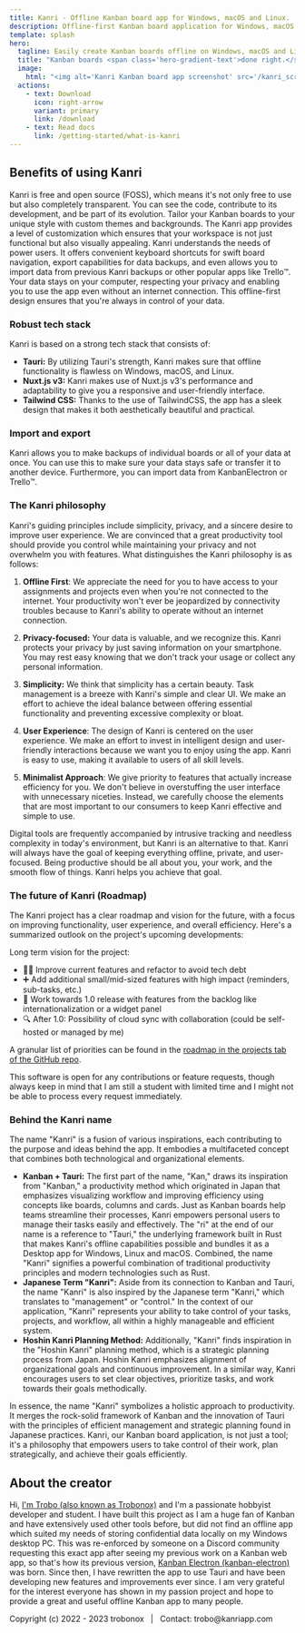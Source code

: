 ```yaml
---
title: Kanri - Offline Kanban board app for Windows, macOS and Linux.
description: Offline-first Kanban board application for Windows, macOS and Linux, built with simplicity and user experience in mind - perfect for personal users and solo/indie devs. Free, open-source and no tracking.
template: splash
hero:
  tagline: Easily create Kanban boards offline on Windows, macOS and Linux. No internet requirement, no tracking and it's 100% free.
  title: "Kanban boards <span class='hero-gradient-text'>done right.</span>"
  image:
    html: "<img alt='Kanri Kanban board app screenshot' src='/kanri_screenshot.webp' />"
  actions:
    - text: Download
      icon: right-arrow
      variant: primary
      link: /download
    - text: Read docs
      link: /getting-started/what-is-kanri
---
```



## Benefits of using Kanri

<CardGrid stagger>
	<Card title="Open source" icon="open-book">
		Kanri is free and open source (FOSS), which means it's not only free to use but also completely transparent. You can see the code, contribute to its development, and be part of its evolution.
	</Card>
	<Card title="Highly customizable" icon="pencil">
		Tailor your Kanban boards to your unique style with custom themes and backgrounds. The Kanri app provides a level of customization which ensures that your workspace is not just functional but also visually appealing.
	</Card>
	<Card title="With power users in mind" icon="laptop">
		Kanri understands the needs of power users. It offers convenient keyboard shortcuts for swift board navigation, export capabilities for data backups, and even allows you to import data from previous Kanri backups or other popular apps like Trello™.
	</Card>
	<Card title="Offline-first" icon="document">
		Your data stays on your computer, respecting your privacy and enabling you to use the app even without an internet connection. This offline-first design ensures that you're always in control of your data.
	</Card>
</CardGrid>

<StarSection />

<ExtraDescription />

### Robust tech stack
Kanri is based on a strong tech stack that consists of:

- **Tauri:** By utilizing Tauri's strength, Kanri makes sure that offline functionality is flawless on Windows, macOS, and Linux.
- **Nuxt.js v3:** Kanri makes use of Nuxt.js v3's performance and adaptability to give you a responsive and user-friendly interface.
- **Tailwind CSS:** Thanks to the use of TailwindCSS, the app has a sleek design that makes it both aesthetically beautiful and practical.

### Import and export
Kanri allows you to make backups of individual boards or all of your data at once. You can use this to make sure your data stays safe or transfer it to another device. Furthermore, you can import data from KanbanElectron or Trello™.

### The Kanri philosophy
Kanri's guiding principles include simplicity, privacy, and a sincere desire to improve user experience. We are convinced that a great productivity tool should provide you control while maintaining your privacy and not overwhelm you with features. What distinguishes the Kanri philosophy is as follows:

1. **Offline First**: We appreciate the need for you to have access to your assignments and projects even when you're not connected to the internet. Your productivity won't ever be jeopardized by connectivity troubles because to Kanri's ability to operate without an internet connection.

2. **Privacy-focused:** Your data is valuable, and we recognize this. Kanri protects your privacy by just saving information on your smartphone. You may rest easy knowing that we don't track your usage or collect any personal information.

3. **Simplicity:** We think that simplicity has a certain beauty. Task management is a breeze with Kanri's simple and clear UI. We make an effort to achieve the ideal balance between offering essential functionality and preventing excessive complexity or bloat.

4. **User Experience**: The design of Kanri is centered on the user experience. We make an effort to invest in intelligent design and user-friendly interactions because we want you to enjoy using the app. Kanri is easy to use, making it available to users of all skill levels.

5. **Minimalist Approach**: We give priority to features that actually increase efficiency for you. We don't believe in overstuffing the user interface with unnecessary niceties.  Instead, we carefully choose the elements that are most important to our consumers to keep Kanri effective and simple to use.

Digital tools are frequently accompanied by intrusive tracking and needless complexity in today's environment, but Kanri is an alternative to that. Kanri will always have the goal of keeping everything offline, private, and user-focused. Being productive should be all about you, your work, and the smooth flow of things. Kanri helps you achieve that goal.

### The future of Kanri (Roadmap)
The Kanri project has a clear roadmap and vision for the future, with a focus on improving functionality, user experience, and overall efficiency. Here's a summarized outlook on the project's upcoming developments:

Long term vision for the project:
- 👷‍♂️ Improve current features and refactor to avoid tech debt
- ➕ Add additional small/mid-sized features with high impact (reminders, sub-tasks, etc.)
- 🚚 Work towards 1.0 release with features from the backlog like internationalization or a widget panel
- 🔍 After 1.0: Possibility of cloud sync with collaboration (could be self-hosted or managed by me)

A granular list of priorities can be found in the [roadmap in the projects tab of the GitHub repo](https://github.com/users/trobonox/projects/1).

This software is open for any contributions or feature requests, though always keep in mind that I am still a student with limited time and I might not be able to process every request immediately.

### Behind the Kanri name
The name "Kanri" is a fusion of various inspirations, each contributing to the purpose and ideas behind the app. It embodies a multifaceted concept that combines both technological and organizational elements.
- **Kanban + Tauri:** The first part of the name, "Kan," draws its inspiration from "Kanban," a productivity method which originated in Japan that emphasizes visualizing workflow and improving efficiency using concepts like boards, columns and cards. Just as Kanban boards help teams streamline their processes, Kanri empowers personal users to manage their tasks easily and effectively. The "ri" at the end of our name is a reference to "Tauri," the underlying framework built in Rust that makes Kanri's offline capabilities possible and bundles it as a Desktop app for Windows, Linux and macOS. Combined, the name "Kanri" signifies a powerful combination of traditional productivity principles and modern technologies such as Rust.
- **Japanese Term "Kanri":** Aside from its connection to Kanban and Tauri, the name "Kanri" is also inspired by the Japanese term "Kanri," which translates to "management" or "control." In the context of our application, "Kanri" represents your ability to take control of your tasks, projects, and workflow, all within a highly manageable and efficient system.
- **Hoshin Kanri Planning Method:** Additionally, "Kanri" finds inspiration in the "Hoshin Kanri" planning method, which is a strategic planning process from Japan. Hoshin Kanri emphasizes alignment of organizational goals and continuous improvement. In a similar way, Kanri encourages users to set clear objectives, prioritize tasks, and work towards their goals methodically.

In essence, the name "Kanri" symbolizes a holistic approach to productivity. It merges the rock-solid framework of Kanban and the innovation of Tauri with the principles of efficient management and strategic planning found in Japanese practices. Kanri, our Kanban board application, is not just a tool; it's a philosophy that empowers users to take control of their work, plan strategically, and achieve their goals efficiently.

## About the creator
Hi, [I'm Trobo (also known as Trobonox)](https://trobo.tech) and I'm a passionate hobbyist developer and student.
I have built this project as I am a huge fan of Kanban and have extensively used other tools before, but did not find an offline app which suited my needs of storing confidential data locally on my Windows desktop PC. This was re-enforced by someone on a Discord community requesting this exact app after seeing my previous work on a Kanban web app, so that's how its previous version, [Kanban Electron (kanban-electron)](https://github.com/trobonox/kanban-electron) was born.
Since then, I have rewritten the app to use Tauri and have been developing new features and improvements ever since. 
I am very grateful for the interest everyone has shown in my passion project and hope to provide a great and useful offline Kanban app to many people.

<ScriptComp client:only />

<footer>Copyright (c) 2022 - 2023 trobonox &nbsp; | &nbsp;  Contact: trobo@kanriapp.com</footer>
